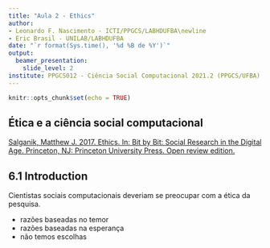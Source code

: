 ```yaml
---
title: "Aula 2 - Ethics"
author:
- Leonardo F. Nascimento - ICTI/PPGCS/LABHDUFBA\newline
- Eric Brasil - UNILAB/LABHDUFBA
date: "`r format(Sys.time(), '%d %B de %Y')`"
output:
  beamer_presentation:
    slide_level: 2
institute: PPGCS012 - Ciência Social Computacional 2021.2 (PPGCS/UFBA)
---
```


```r
knitr::opts_chunk$set(echo = TRUE)
```


## Ética e a ciência social computacional

[Salganik, Matthew J. 2017. Ethics. In: Bit by Bit: Social Research in the Digital Age. Princeton, NJ: Princeton University Press. Open review edition.](https://www.bitbybitbook.com/en/1st-ed/ethics/)

## 6.1 Introduction

Cientistas sociais computacionais deveriam se preocupar com a ética da pesquisa.

- razões baseadas no temor
- razões baseadas na esperança
- não temos escolhas


